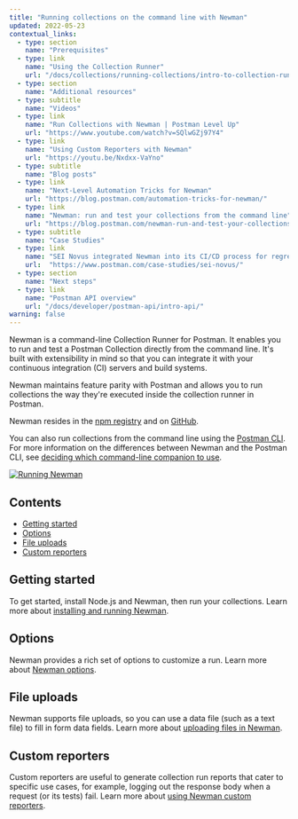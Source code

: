 ```yaml
---
title: "Running collections on the command line with Newman"
updated: 2022-05-23
contextual_links:
  - type: section
    name: "Prerequisites"
  - type: link
    name: "Using the Collection Runner"
    url: "/docs/collections/running-collections/intro-to-collection-runs/"
  - type: section
    name: "Additional resources"
  - type: subtitle
    name: "Videos"
  - type: link
    name: "Run Collections with Newman | Postman Level Up"
    url: "https://www.youtube.com/watch?v=SQlwGZj97Y4"
  - type: link
    name: "Using Custom Reporters with Newman"
    url: "https://youtu.be/Nxdxx-VaYno"
  - type: subtitle
    name: "Blog posts"
  - type: link
    name: "Next-Level Automation Tricks for Newman"
    url: "https://blog.postman.com/automation-tricks-for-newman/"
  - type: link
    name: "Newman: run and test your collections from the command line"
    url: "https://blog.postman.com/newman-run-and-test-your-collections-from-the-command-line/"
  - type: subtitle
    name: "Case Studies"
  - type: link
    name: "SEI Novus integrated Newman into its CI/CD process for regression testing"
    url:  "https://www.postman.com/case-studies/sei-novus/"
  - type: section
    name: "Next steps"
  - type: link
    name: "Postman API overview"
    url: "/docs/developer/postman-api/intro-api/"
warning: false
---
```

Newman is a command-line Collection Runner for Postman. It enables you to run and test a Postman Collection directly from the command line. It's built with extensibility in mind so that you can integrate it with your continuous integration (CI) servers and build systems.

Newman maintains feature parity with Postman and allows you to run collections the way they're executed inside the collection runner in Postman.

Newman resides in the [npm registry](https://www.npmjs.com/package/newman) and on [GitHub](https://github.com/postmanlabs/newman).

You can also run collections from the command line using the [Postman CLI](/docs/postman-cli/postman-cli-overview/). For more information on the differences between Newman and the Postman CLI, see [deciding which command-line companion to use](/docs/postman-cli/postman-cli-overview/#deciding-which-command-line-companion-to-use).

[![Running Newman](https://assets.postman.com/postman-docs/newman-running-in-terminal.gif)](https://assets.postman.com/postman-docs/newman-running-in-terminal.gif)

## Contents

* [Getting started](#getting-started)
* [Options](#options)
* [File uploads](#file-uploads)
* [Custom reporters](#custom-reporters)

## Getting started

To get started, install Node.js and Newman, then run your collections. Learn more about [installing and running Newman](/docs/collections/using-newman-cli/installing-running-newman/).

## Options

Newman provides a rich set of options to customize a run. Learn more about [Newman options](/docs/collections/using-newman-cli/newman-options/).

## File uploads

Newman supports file uploads, so you can use a data file (such as a text file) to fill in form data fields. Learn more about [uploading files in Newman](/docs/collections/using-newman-cli/newman-file-uploads/).

## Custom reporters

Custom reporters are useful to generate collection run reports that cater to specific use cases, for example, logging out the response body when a request (or its tests) fail. Learn more about [using Newman custom reporters](/docs/collections/using-newman-cli/newman-custom-reporters/).
